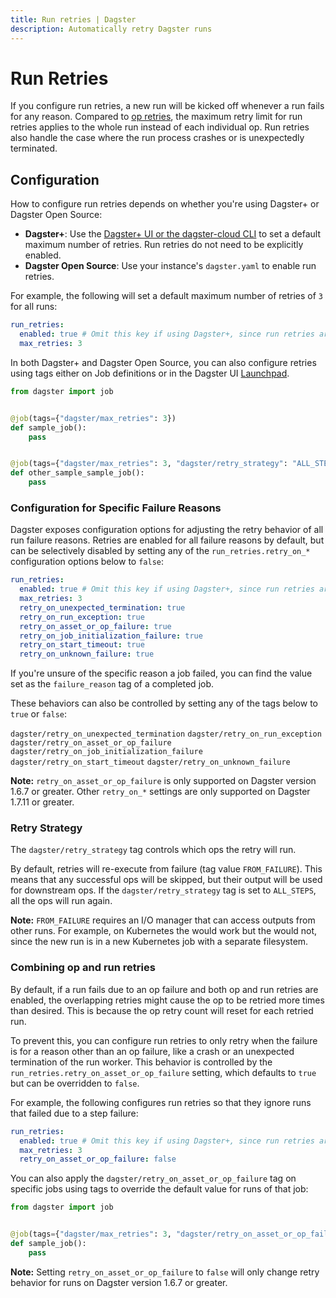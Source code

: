 ```yaml
---
title: Run retries | Dagster
description: Automatically retry Dagster runs
---
```


# Run Retries

If you configure run retries, a new run will be kicked off whenever a run fails for any reason. Compared to [op retries](/concepts/ops-jobs-graphs/op-retries), the maximum retry limit for run retries applies to the whole run instead of each individual op. Run retries also handle the case where the run process crashes or is unexpectedly terminated.

## Configuration

How to configure run retries depends on whether you're using Dagster+ or Dagster Open Source:

- **Dagster+**: Use the [Dagster+ UI or the dagster-cloud CLI](/dagster-plus/managing-deployments/managing-deployments#configuring-deployment-settings) to set a default maximum number of retries. Run retries do not need to be explicitly enabled.
- **Dagster Open Source**: Use your instance's `dagster.yaml` to enable run retries.

For example, the following will set a default maximum number of retries of `3` for all runs:

```yaml
run_retries:
  enabled: true # Omit this key if using Dagster+, since run retries are enabled by default
  max_retries: 3
```

In both Dagster+ and Dagster Open Source, you can also configure retries using tags either on Job definitions or in the Dagster UI [Launchpad](/concepts/webserver/ui#launchpad-tab).

```python file=/deploying/job_retries.py
from dagster import job


@job(tags={"dagster/max_retries": 3})
def sample_job():
    pass


@job(tags={"dagster/max_retries": 3, "dagster/retry_strategy": "ALL_STEPS"})
def other_sample_sample_job():
    pass
```

### Configuration for Specific Failure Reasons

Dagster exposes configuration options for adjusting the retry behavior of all run failure reasons. Retries are enabled for all failure reasons by default, but can be selectively disabled by setting any of the `run_retries.retry_on_*` configuration options below to `false`:

````yaml
run_retries:
  enabled: true # Omit this key if using Dagster+, since run retries are enabled by default
  max_retries: 3
  retry_on_unexpected_termination: true
  retry_on_run_exception: true
  retry_on_asset_or_op_failure: true
  retry_on_job_initialization_failure: true
  retry_on_start_timeout: true
  retry_on_unknown_failure: true
````

If you're unsure of the specific reason a job failed, you can find the value set as the `failure_reason` tag of a completed job.

These behaviors can also be controlled by setting any of the tags below to `true` or `false`:

`dagster/retry_on_unexpected_termination`
`dagster/retry_on_run_exception`
`dagster/retry_on_asset_or_op_failure`
`dagster/retry_on_job_initialization_failure`
`dagster/retry_on_start_timeout`
`dagster/retry_on_unknown_failure`

**Note:** `retry_on_asset_or_op_failure` is only supported on Dagster version 1.6.7 or greater. Other `retry_on_*` settings are only supported on Dagster 1.7.11 or greater.

### Retry Strategy

The `dagster/retry_strategy` tag controls which ops the retry will run.

By default, retries will re-execute from failure (tag value `FROM_FAILURE`). This means that any successful ops will be skipped, but their output will be used for downstream ops. If the `dagster/retry_strategy` tag is set to `ALL_STEPS`, all the ops will run again.

**Note:** `FROM_FAILURE` requires an I/O manager that can access outputs from other runs. For example, on Kubernetes the <PyObject object="s3_pickle_io_manager" module="dagster_aws.s3.s3" /> would work but the <PyObject object="FilesytemIOManager" module="dagster" /> would not, since the new run is in a new Kubernetes job with a separate filesystem.

### Combining op and run retries

By default, if a run fails due to an op failure and both op and run retries are enabled, the overlapping retries might cause the op to be retried more times than desired. This is because the op retry count will reset for each retried run.

To prevent this, you can configure run retries to only retry when the failure is for a reason other than an op failure, like a crash or an unexpected termination of the run worker. This behavior is controlled by the `run_retries.retry_on_asset_or_op_failure` setting, which defaults to `true` but can be overridden to `false`.

For example, the following configures run retries so that they ignore runs that failed due to a step failure:

```yaml
run_retries:
  enabled: true # Omit this key if using Dagster+, since run retries are enabled by default
  max_retries: 3
  retry_on_asset_or_op_failure: false
```

You can also apply the `dagster/retry_on_asset_or_op_failure` tag on specific jobs using tags to override the default value for runs of that job:

```python
from dagster import job


@job(tags={"dagster/max_retries": 3, "dagster/retry_on_asset_or_op_failure": False})
def sample_job():
    pass
```

**Note:** Setting `retry_on_asset_or_op_failure` to `false` will only change retry behavior for runs on Dagster version 1.6.7 or greater.
